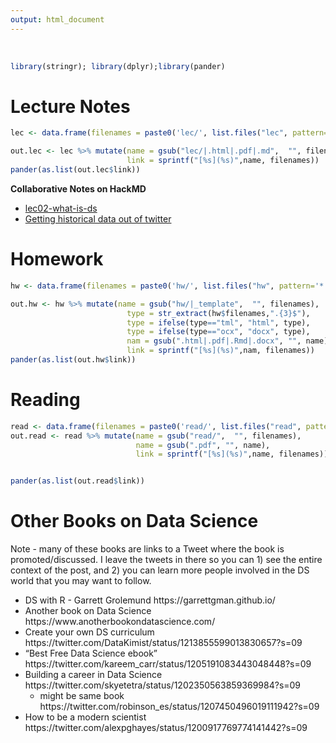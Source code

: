 ```yaml
---
output: html_document
---
```


<br>

```r
library(stringr); library(dplyr);library(pander)
```


# Lecture Notes
```r
lec <- data.frame(filenames = paste0('lec/', list.files("lec", pattern='*.pdf|*.html|*.docx')))

out.lec <- lec %>% mutate(name = gsub("lec/|.html|.pdf|.md",  "", filenames), 
                          link = sprintf("[%s](%s)",name, filenames))
pander(as.list(out.lec$link))
```

**Collaborative Notes on HackMD**

* [lec02-what-is-ds](https://hackmd.io/@norcalbiostat/data485-lec02) 
* [Getting historical data out of twitter](https://hackmd.io/@norcalbiostat/data485-twitter)

# Homework 
```r
hw <- data.frame(filenames = paste0('hw/', list.files("hw", pattern='*.pdf|*.html|*.docx')))

out.hw <- hw %>% mutate(name = gsub("hw/|_template",  "", filenames), 
                          type = str_extract(hw$filenames,".{3}$"),
                          type = ifelse(type=="tml", "html", type),
                          type = ifelse(type=="ocx", "docx", type),
                          nam = gsub(".html|.pdf|.Rmd|.docx", "", name), 
                          link = sprintf("[%s](%s)",nam, filenames))
pander(as.list(out.hw$link))
```


# Reading
```r
read <- data.frame(filenames = paste0('read/', list.files("read", pattern='*.pdf|*.html|*.docx')))
out.read <- read %>% mutate(name = gsub("read/",  "", filenames), 
                            name = gsub(".pdf", "", name),
                            link = sprintf("[%s](%s)",name, filenames))


pander(as.list(out.read$link))
```


# Other Books on Data Science
Note - many of these books are links to a Tweet where the book is promoted/discussed. I leave the tweets in there so you can 1) see the entire context of the post, and 2) you can learn more people involved in the DS world that you may want to follow. 

* DS with R - Garrett Grolemund https://garrettgman.github.io/
* Another book on Data Science https://www.anotherbookondatascience.com/
* Create your own DS curriculum https://twitter.com/DataKimist/status/1213855599013830657?s=09
* "Best Free Data Science ebook" https://twitter.com/kareem_carr/status/1205191083443048448?s=09
* Building a career in Data Science https://twitter.com/skyetetra/status/1202350563859369984?s=09
    - might be same book https://twitter.com/robinson_es/status/1207450496019111942?s=09
* How to be a modern scientist https://twitter.com/alexpghayes/status/1200917769774141442?s=09    


